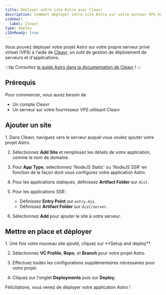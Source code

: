 ```yaml
---
title: Déployer votre site Astro avec Cleavr
description: Comment déployer votre site Astro sur votre serveur VPS en utilisant Cleavr.
sidebar:
  label: Cleavr
type: deploy
i18nReady: true
---
```


Vous pouvez déployer votre projet Astro sur votre propre serveur privé virtuel (VPS) à l'aide de [Cleavr](https://cleavr.io/), un outil de gestion de déploiement de serveurs et d'applications.

:::tip
Consultez [le guide Astro dans la documentation de Cleavr](https://docs.cleavr.io/guides/astro) !
:::

## Prérequis

Pour commencer, vous aurez besoin de

- Un compte Cleavr
- Un serveur sur votre fournisseur VPS utilisant Cleavr

## Ajouter un site

<Steps>
1. Dans Cleavr, naviguez vers le serveur auquel vous voulez ajouter votre projet Astro.

2. Sélectionnez **Add Site** et remplissez les détails de votre application, comme le nom de domaine.

3. Pour **App Type**, sélectionnez 'NodeJS Static' ou 'NodeJS SSR' en fonction de la façon dont vous configurez votre application Astro.

4. Pour les applications statiques, définissez **Artifact Folder** sur `dist`.

5. Pour les applications SSR :
    - Définissez **Entry Point** sur `entry.mjs`.
    - Définissez **Artifact Folder** sur `dist/server`.

6. Sélectionnez **Add** pour ajouter le site à votre serveur.
</Steps>

## Mettre en place et déployer

<Steps>
1. Une fois votre nouveau site ajouté, cliquez sur **Setup and deploy**.

2. Sélectionnez **VC Profile**, **Repo**, et **Branch** pour votre projet Astro.

3. Effectuez toutes les configurations supplémentaires nécessaires pour votre projet.

4. Cliquez sur l'onglet **Deployments** puis sur **Deploy**.
</Steps>

Félicitations, vous venez de déployer votre application Astro !
